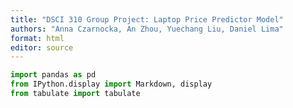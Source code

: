 ```yaml
---
title: "DSCI 310 Group Project: Laptop Price Predictor Model"
authors: "Anna Czarnocka, An Zhou, Yuechang Liu, Daniel Lima"
format: html
editor: source
---
```


```python
import pandas as pd
from IPython.display import Markdown, display
from tabulate import tabulate
```

